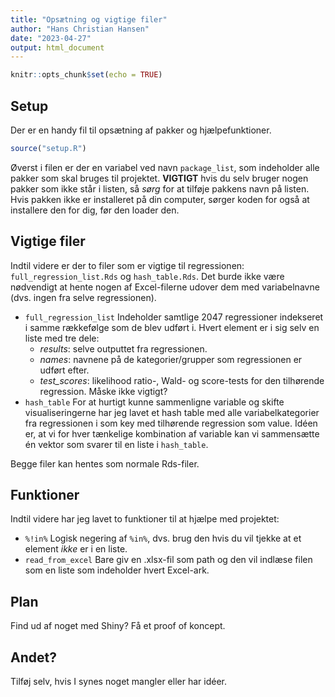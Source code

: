 ```yaml
---
title: "Opsætning og vigtige filer"
author: "Hans Christian Hansen"
date: "2023-04-27"
output: html_document
---
```


```r
knitr::opts_chunk$set(echo = TRUE)
```

## Setup

Der er en handy fil til opsætning af pakker og hjælpefunktioner.

```r
source("setup.R")
```

Øverst i filen er der en variabel ved navn `package_list`, som indeholder alle pakker som skal bruges til projektet. **VIGTIGT** hvis du selv bruger nogen pakker som ikke står i listen, så *sørg* for at tilføje pakkens navn på listen. Hvis pakken ikke er installeret på din computer, sørger koden for også at installere den for dig, før den loader den.

## Vigtige filer

Indtil videre er der to filer som er vigtige til regressionen: `full_regression_list.Rds` og `hash_table.Rds`. Det burde ikke være nødvendigt at hente nogen af Excel-filerne udover dem med variabelnavne (dvs. ingen fra selve regressionen).

- `full_regression_list`
  Indeholder samtlige 2047 regressioner indekseret i samme rækkefølge som de blev udført i.
  Hvert element er i sig selv en liste med tre dele:
  - *results*: selve outputtet fra regressionen.
  - *names*: navnene på de kategorier/grupper som regressionen er udført efter.
  - *test_scores*: likelihood ratio-, Wald- og score-tests for den tilhørende regression. Måske ikke vigtigt?
  
- `hash_table`
  For at hurtigt kunne sammenligne variable og skifte visualiseringerne har jeg lavet et hash table med alle variabelkategorier fra regressionen i som key med tilhørende regression som value. Idéen er, at vi for hver tænkelige kombination af variable kan vi sammensætte én vektor som svarer til en liste i `hash_table`.
  
Begge filer kan hentes som normale Rds-filer.

## Funktioner

Indtil videre har jeg lavet to funktioner til at hjælpe med projektet:

- `%!in%`
  Logisk negering af `%in%`, dvs. brug den hvis du vil tjekke at et element *ikke* er i en liste.
- `read_from_excel`
  Bare giv en .xlsx-fil som path og den vil indlæse filen som en liste som indeholder hvert Excel-ark.
  
## Plan

Find ud af noget med Shiny? Få et proof of koncept.

## Andet?

Tilføj selv, hvis I synes noget mangler eller har idéer.